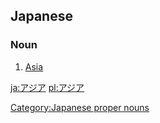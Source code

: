 == Japanese ==
===Noun===
{{janoun2|ajia}}
# [[Asia]]

[[Category:Japanese proper nouns]]

[[ja:アジア]]
[[pl:アジア]]